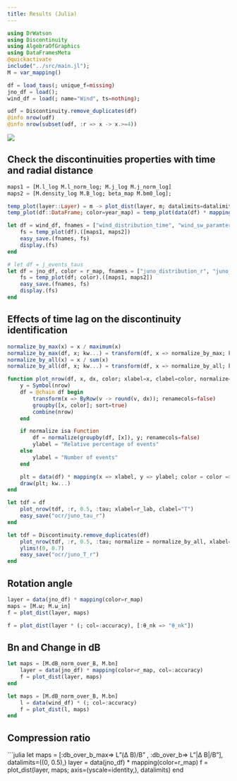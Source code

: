```yaml
---
title: Results (Julia)
---
```


```julia
using DrWatson
using Discontinuity
using AlgebraOfGraphics
using DataFramesMeta
@quickactivate
include("../src/main.jl");
M = var_mapping()

```

```julia
df = load_taus(; unique_f=missing)
jno_df = load();
wind_df = load(; name="Wind", ts=nothing);
```

```julia
udf = Discontinuity.remove_duplicates(df)
@info nrow(udf)
@info nrow(subset(udf, :r => x -> x.>=4))
```

![](./02_waiting_time.ipynb)

## Check the discontinuities properties with time and radial distance

```julia
maps1 = [M.l_log M.l_norm_log; M.j_log M.j_norm_log]
maps2 = [M.density_log M.B_log; beta_map M.bm0_log];
```

```julia
temp_plot(layer::Layer) = m -> plot_dist(layer, m; datalimits=datalimits_f)
temp_plot(df::DataFrame; color=year_map) = temp_plot(data(df) * mapping(color=color))

let df = wind_df, fnames = ["wind_distribution_time", "wind_sw_paramters"]
    fs = temp_plot(df).([maps1, maps2])
    easy_save.(fnames, fs)
    display.(fs)
end
```

```julia
# let df = j_events_taus
let df = jno_df, color = r_map, fnames = ["juno_distribution_r", "juno_sw_paramters"]
    fs = temp_plot(df; color).([maps1, maps2])
    easy_save.(fnames, fs)
    display.(fs)
end
```

## Effects of time lag on the discontinuity identification

```julia
normalize_by_max(x) = x / maximum(x)
normalize_by_max(df, x; kw...) = transform(df, x => normalize_by_max; kw...)
normalize_by_all(x) = x / sum(x)
normalize_by_all(df, x; kw...) = transform(df, x => normalize_by_all; kw...)

function plot_nrow(df, x, dx, color; xlabel=x, clabel=color, normalize=normalize_by_max, plottype=Stairs, kw...)
    y = Symbol(nrow)
    df = @chain df begin
        transform(x => ByRow(v -> round(v, dx)); renamecols=false)
        groupby([x, color]; sort=true)
        combine(nrow)
    end

    if normalize isa Function
        df = normalize(groupby(df, [x]), y; renamecols=false)
        ylabel = "Relative percentage of events"
    else
        ylabel = "Number of events"
    end

    plt = data(df) * mapping(x => xlabel, y => ylabel; color = color => clabel) * visual(plottype)
    draw(plt; kw...)
end

let tdf = df
    plot_nrow(tdf, :r, 0.5, :tau; xlabel=r_lab, clabel="T")
    easy_save("ocr/juno_tau_r")
end

let tdf = Discontinuity.remove_duplicates(df)
    plot_nrow(tdf, :r, 0.5, :tau; normalize = normalize_by_all, xlabel=r_lab, clabel="T")
    ylims!(0, 0.7)
    easy_save("ocr/juno_T_r")
end
```

## Rotation angle

```julia
layer = data(jno_df) * mapping(color=r_map)
maps = [M.ω; M.ω_in]
f = plot_dist(layer, maps)
```


```julia
f = plot_dist(layer * (; col=:accuracy), [:θ_nk => "θ_nk"])
```

## Bn and Change in dB

```julia
let maps = [M.dB_norm_over_B, M.bn]
    layer = data(jno_df) * mapping(color=r_map, col=:accuracy)
    f = plot_dist(layer, maps)
end
```


```julia
let maps = [M.dB_norm_over_B, M.bn]
    l = data(wind_df) * (; col=:accuracy)
    f = plot_dist(l, maps)
end
```


## Compression ratio

```julia
let maps = [:db_over_b_max=> L"\max(Δ B)/B" , :db_over_b=> L"|Δ B|/B"], datalimits=((0, 0.5),)
    layer = data(jno_df) * mapping(color=r_map)
    f = plot_dist(layer, maps; axis=(yscale=identity,), datalimits)
end